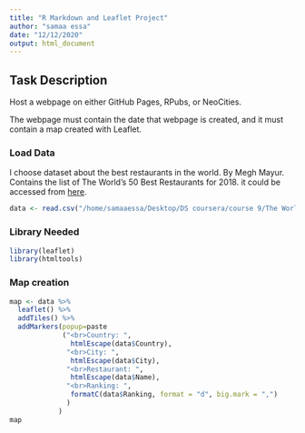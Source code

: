 ```yaml
---
title: "R Markdown and Leaflet Project"
author: "samaa essa"
date: "12/12/2020"
output: html_document
---
```


## Task Description

Host a webpage on either GitHub Pages, RPubs, or NeoCities.

The webpage must contain the date that webpage is created, and it must contain a map created with Leaflet.

### Load Data
I choose dataset about the best restaurants in the world. By Megh Mayur. Contains the list of The World’s 50 Best Restaurants for 2018. it could be accessed from [here](https://www.kaggle.com/mmayur/the-worlds-50-best-restaurants).
```r
data <- read.csv("/home/samaaessa/Desktop/DS coursera/course 9/The Worlds 50 Best Restaurants 2018.csv")
```

### Library Needed
```r
library(leaflet)
library(htmltools)
```

### Map creation
```r
map <- data %>%
  leaflet() %>%
  addTiles() %>%
  addMarkers(popup=paste
             ("<br>Country: ", 
               htmlEscape(data$Country), 
              "<br>City: ", 
               htmlEscape(data$City), 
              "<br>Restaurant: ", 
               htmlEscape(data$Name),
              "<br>Ranking: ",
               formatC(data$Ranking, format = "d", big.mark = ",")
              ) 
            )
map
```

